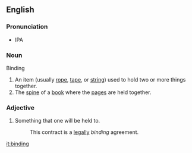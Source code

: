 ==English==
===Pronunciation===
*IPA
===Noun===
Binding
# An item (usually [[rope]], [[tape]], or [[string]]) used to hold two or more things together.
# The [[spine]] of a [[book]] where the [[pages]] are held together.
===Adjective===
# Something that one will be held to.
#: This contract is a [[legally]] ''binding'' agreement.

[[it:binding]]